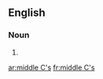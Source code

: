 ==English==

===Noun===
{{head|en|plural}}

# {{plural of|middle C|lang=en|nocat=1}}

[[ar:middle C's]]
[[fr:middle C's]]